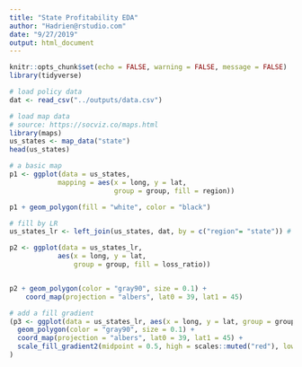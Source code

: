 ```yaml
---
title: "State Profitability EDA"
author: "Hadrien@rstudio.com"
date: "9/27/2019"
output: html_document
---
```


```r
knitr::opts_chunk$set(echo = FALSE, warning = FALSE, message = FALSE)
library(tidyverse)
```

```r
# load policy data
dat <- read_csv("../outputs/data.csv")

# load map data
# source: https://socviz.co/maps.html
library(maps)
us_states <- map_data("state")
head(us_states)


```

```r

# a basic map
p1 <- ggplot(data = us_states,
            mapping = aes(x = long, y = lat,
                          group = group, fill = region))

p1 + geom_polygon(fill = "white", color = "black")

# fill by LR
us_states_lr <- left_join(us_states, dat, by = c("region"= "state")) # join data sets

p2 <- ggplot(data = us_states_lr,
            aes(x = long, y = lat,
                group = group, fill = loss_ratio))


p2 + geom_polygon(color = "gray90", size = 0.1) +
    coord_map(projection = "albers", lat0 = 39, lat1 = 45) 

# add a fill gradient
(p3 <- ggplot(data = us_states_lr, aes(x = long, y = lat, group = group, fill = loss_ratio)) +
  geom_polygon(color = "gray90", size = 0.1) +
  coord_map(projection = "albers", lat0 = 39, lat1 = 45) +
  scale_fill_gradient2(midpoint = 0.5, high = scales::muted("red"), low = scales::muted("blue") )
)




```

